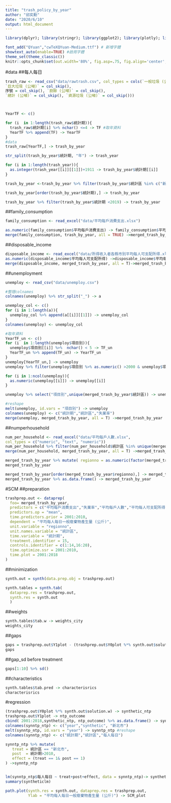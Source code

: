 ```yaml
---
title: "trash_policy_by_year"
author: "邱奕勳"
date: "2020/6/10"
output: html_document
---
```

```r
library(dplyr); library(stringr); library(ggplot2); library(plotly); library(lubridate); library(readr); library(tidyr); library(showtext); library(plm);library(readxl);library(MSCMT);library(Synth);library(reshape2)

font_add("QYuan","cwTeXQYuan-Medium.ttf") # 新增字體
showtext_auto(enable=TRUE) #啟用字體
theme_set(theme_classic())
knitr::opts_chunk$set(out.width='80%', fig.asp=.75, fig.align='center', fig.showtext=T)
```
#data
##每人每日
```r
trash_raw <- read_csv("data/rawtrash.csv", col_types = cols(`一般垃圾 (公噸)` = col_skip(),
`巨大垃圾 (公噸)` = col_skip(),
序號 = col_skip(), `廚餘 (公噸)` = col_skip(),
`總計 (公噸)` = col_skip(), `資源垃圾 (公噸)` = col_skip()))



YearTF <- c()

for (i  in 1:length(trash_raw$統計期)){
  trash_raw$統計期[i] %>% nchar() <=4 -> TF #取年資料
  YearTF %>% append(TF) -> YearTF
}
#data
trash_raw[YearTF,] -> trash_by_year

str_split(trash_by_year$統計期, "年") -> trash_year

for (i in 1:length(trash_year)){
  as.integer(trash_year[[i]][[1]])+1911 -> trash_by_year$統計期[[i]]
}

trash_by_year <-trash_by_year %>% filter(trash_by_year$統計區 %in% c("新北市","臺北市","桃園市","臺中市"     ,"臺南市","高雄市","宜蘭縣","新竹縣","苗栗縣","彰化縣","南投縣","雲林縣","嘉義縣","屏東縣","臺東縣","花蓮縣","澎湖縣","基隆市","新竹市","嘉義市"))

trash_by_year[order(trash_by_year$統計期),] -> trash_by_year

trash_by_year %>% filter(trash_by_year$統計期 <2019) -> trash_by_year
```

##family_consumption 
```r
family_consumption <- read_excel("data/平均每戶消費支出.xlsx")

as.numeric(family_consumption$平均每戶消費支出) -> family_consumption$平均每戶消費支出
merge(family_consumption, trash_by_year, all = TRUE) ->merged_trash_by_year #依據統計期統計區merge
```
##disposable_income
```r
disposable_income <- read_excel("data/所得收入者各縣市別平均每人可支配所得.xlsx")
as.numeric(disposable_income$平均每人可支配所得) ->disposable_income$平均每人可支配所得
merge(disposable_income, merged_trash_by_year, all = T)->merged_trash_by_year #依據統計期統計區merge
```
##unemployment
```r
unemploy <- read_csv("data/unemploy.csv")

#整理colnames
colnames(unemploy) %>% str_split("_") -> a

unemploy_col <- c()
for (i in 1:length(a)){
  unemploy_col %>% append(a[[i]][[1]]) -> unemploy_col
}
colnames(unemploy) <- unemploy_col

#取年資料
YearTF_un <- c()
for (i  in 1:length(unemploy$項目別)){
  unemploy$項目別[[i]] %>%  nchar() < 5 -> TF_un
  YearTF_un %>% append(TF_un) -> YearTF_un
}
unemploy[YearTF_un,] -> unemploy
unemploy %>% filter(unemploy$項目別 %>% as.numeric() >2000 & unemploy$項目別 %>% as.integer() <2019) -> unemploy

for (i in 1:ncol(unemploy)){
  as.numeric(unemploy[[i]]) -> unemploy[[i]]
}

unemploy %>% select("項目別",unique(merged_trash_by_year$統計區)) -> unemploy

#reshape
melt(unemploy, id.vars = "項目別") -> unemploy
colnames(unemploy) <- c("統計期","統計區","失業率")
merge(unemploy, merged_trash_by_year, all = T) ->merged_trash_by_year
```


##numperhousehold
```r
num_per_household <- read_excel("data/平均每戶人數.xlsx",
col_types = c("numeric", "text", "numeric"))
num_per_household %>% filter(num_per_household$統計區 %in% unique(merged_trash_by_year$統計區)) -> num_per_household
merge(num_per_household, merged_trash_by_year, all = T) ->merged_trash_by_year #依據統計期統計區merge
```


```r
merged_trash_by_year %>% mutate( regionno = as.numeric(factor(merged_trash_by_year$統計區))) -> 
merged_trash_by_year

merged_trash_by_year[order(merged_trash_by_year$regionno),] -> merged_trash_by_year
merged_trash_by_year %>% as.data.frame() -> merged_trash_by_year
```

#SCM
##preparation
```r
trashprep.out <- dataprep(
  foo= merged_trash_by_year,
  predictors = c("平均每戶消費支出","失業率","平均每戶人數","平均每人可支配所得","平均每人每日一般廢棄物產生量 (公斤)"),
  predictors.op = "mean",
  time.predictors.prior = 2001:2010,
  dependent = "平均每人每日一般廢棄物產生量 (公斤)",
  unit.variable = "regionno",
  unit.names.variable = "統計區",
  time.variable = "統計期",
  treatment.identifier = 15,
  controls.identifier = c(1:14,16:20),
  time.optimize.ssr = 2001:2010,
  time.plot = 2001:2018
)
```
##minimization
```r
synth.out = synth(data.prep.obj = trashprep.out)
```


```r
synth.tables = synth.tab(
  dataprep.res = trashprep.out,
  synth.res = synth.out
  )
```
##weights
```r
synth.tables$tab.w -> weights_city
weights_city
```
##gaps
```r
gaps = trashprep.out$Y1plot - (trashprep.out$Y0plot %*% synth.out$solution.w)
gaps 
```
##gap_sd before treatment
```r
gaps[1:10] %>% sd()
```
##characteristics
```r
synth.tables$tab.pred -> characterisrics
characterisrics
```


#regression
```r
(trashprep.out$Y0plot %*% synth.out$solution.w) -> synthetic_ntp
trashprep.out$Y1plot -> ntp_outcome
cbind( 2001:2018,synthetic_ntp, ntp_outcome) %>% as.data.frame() -> synntp_ntp
colnames(synntp_ntp) <- c("year","synthetic", "新北市")
melt(synntp_ntp, id.vars = "year") -> synntp_ntp #reshape
colnames(synntp_ntp) <- c("統計期","統計區","每人每日")
```

```r
synntp_ntp %>% mutate(
   treat = 統計區 == "新北市", 
   post  = 統計期>2010,
   effect = (treat == 1& post == 1)
) ->synntp_ntp


lm(synntp_ntp$每人每日 ~ treat+post+effect, data = synntp_ntp)-> syntheticlm
summary(syntheticlm)
```


```r
path.plot(synth.res = synth.out, dataprep.res = trashprep.out,
          Ylab = "平均每人每日一般廢棄物產生量 (公斤)") -> SCM_plot
```


